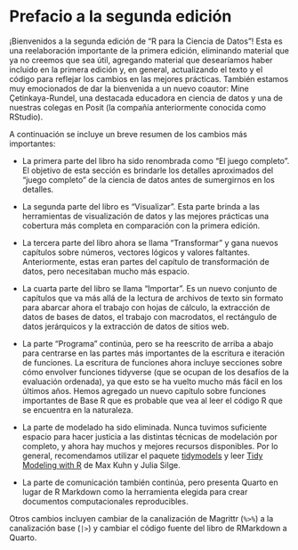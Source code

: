# Prefacio a la segunda edición {.unnumbered}

¡Bienvenidos a la segunda edición de "R para la Ciencia de Datos"!
Esta es una reelaboración importante de la primera edición, eliminando material que ya no creemos que sea útil, agregando material que desearíamos haber incluido en la primera edición y, en general, actualizando el texto y el código para reflejar los cambios en las mejores prácticas.
También estamos muy emocionados de dar la bienvenida a un nuevo coautor: Mine Çetinkaya-Rundel, una destacada educadora en ciencia de datos y una de nuestras colegas en Posit (la compañía anteriormente conocida como RStudio).

A continuación se incluye un breve resumen de los cambios más importantes:

-   La primera parte del libro ha sido renombrada como "El juego completo".
    El objetivo de esta sección es brindarle los detalles aproximados del "juego completo" de la ciencia de datos antes de sumergirnos en los detalles.

-   La segunda parte del libro es "Visualizar".
    Esta parte brinda a las herramientas de visualización de datos y las mejores prácticas una cobertura más completa en comparación con la primera edición.

-   La tercera parte del libro ahora se llama "Transformar" y gana nuevos capítulos sobre números, vectores lógicos y valores faltantes.
    Anteriormente, estas eran partes del capítulo de transformación de datos, pero necesitaban mucho más espacio.

-   La cuarta parte del libro se llama "Importar".
    Es un nuevo conjunto de capítulos que va más allá de la lectura de archivos de texto sin formato para abarcar ahora el trabajo con hojas de cálculo, la extracción de datos de bases de datos, el trabajo con macrodatos, el rectángulo de datos jerárquicos y la extracción de datos de sitios web.

-   La parte "Programa" continúa, pero se ha reescrito de arriba a abajo para centrarse en las partes más importantes de la escritura e iteración de funciones.
    La escritura de funciones ahora incluye secciones sobre cómo envolver funciones tidyverse (que se ocupan de los desafíos de la evaluación ordenada), ya que esto se ha vuelto mucho más fácil en los últimos años.
    Hemos agregado un nuevo capítulo sobre funciones importantes de Base R que es probable que vea al leer el código R que se encuentra en la naturaleza.

-   La parte de modelado ha sido eliminada.
    Nunca tuvimos suficiente espacio para hacer justicia a las distintas técnicas de modelación por completo, y ahora hay muchos y mejores recursos disponibles.
    Por lo general, recomendamos utilizar el paquete [tidymodels](https://www.tidymodels.org/) y leer [Tidy Modeling with R](https://www.tmwr.org/) de Max Kuhn y Julia Silge.

-   La parte de comunicación también continúa, pero presenta Quarto en lugar de R Markdown como la herramienta elegida para crear documentos computacionales reproducibles.

Otros cambios incluyen cambiar de la canalización de Magrittr (`%>%`) a la canalización base (`|>`) y cambiar el código fuente del libro de RMarkdown a Quarto.
